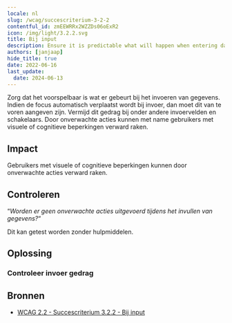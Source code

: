```yaml
---
locale: nl
slug: /wcag/succescriterium-3-2-2
contentful_id: zmEEWRRx2WZZDs06oExR2
icon: /img/light/3.2.2.svg
title: Bij input
description: Ensure it is predictable what will happen when entering data.
authors: [janjaap]
hide_title: true
date: 2022-06-16
last_update:
  date: 2024-06-13
---
```


<Hero
  title="Bij input"
  image="/img/light/3.2.2.svg"
  alt="WCAG 3.2.2 icon"
  prefix="Succescriterium 3.2.2"
  suffix="Niveau A"
/>

Zorg dat het voorspelbaar is wat er gebeurt bij het invoeren van gegevens. Indien de focus automatisch verplaatst wordt bij invoer, dan moet dit van te voren aangeven zijn. Vermijd dit gedrag bij onder andere invoervelden en schakelaars. Door onverwachte acties kunnen met name gebruikers met visuele of cognitieve beperkingen verward raken.

## Impact

Gebruikers met visuele of cognitieve beperkingen kunnen door onverwachte acties verward raken.

## Controleren

“*Worden er geen onverwachte acties uitgevoerd tijdens het invullen van gegevens?*“

Dit kan getest worden zonder hulpmiddelen.

## Oplossing

### Controleer invoer gedrag

<CodeSample id="input-predictable" locale="nl"/>

## Bronnen

- [WCAG 2.2 - Succescriterium 3.2.2 - Bij input](https://www.w3.org/Translations/WCAG22-nl/#bij-input)
